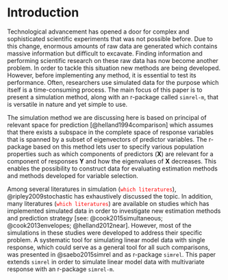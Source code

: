 # Introduction #

Technological advancement has opened a door for complex and sophisticated scientific experiments that was not possible before. Due to this change, enormous amounts of raw data are generated which contains massive information but difficult to excavate. Finding information and performing scientific research on these raw data has now become another problem. In order to tackle this situation new methods are being developed. However, before implementing any method, it is essential to test its performance. Often, researchers use simulated data for the purpose which itself is a time-consuming process. The main focus of this paper is to present a simulation method, along with an r-package called `simrel-m`, that is versatile in nature and yet simple to use. 

The simulation method we are discussing here is based on principal of relevant space for prediction [@helland1994comparison]  which assumes that there exists a subspace in the complete space of response variables that is spanned by a subset of eigenvectors of predictor variables. The r-package based on this method lets user to specify various population properties such as  which components of predictors $(\mathbf{X})$ are relevant for a component of responses $\mathbf{Y}$ and how the eigenvalues of $\mathbf{X}$ decreases. This enables the possibility to construct data for evaluating estimation methods and methods developed for variable selection. 

Among several literatures in simulation (<span style="color:red;">\color{red}`which literatures`</span>), @ripley2009stochastic has exhaustively discussed the topic. In addition, many literatures (<span style="color:red;">\color{red}`which literatures`</span>) are available on studies which has implemented simulated data in order to investigate new estimation methods and prediction strategy [see: @cook2015simultaneous; @cook2013envelopes; @helland2012near]. However, most of the simulations in these studies were developed to address their specific problem. A systematic tool for simulating linear model data with single response, which could serve as a general tool for all such comparisons, was presented in @saebo2015simrel and as r-package `simrel`. This paper extends `simrel` in order to simulate linear model data with multivariate response with an r-package `simrel-m`.


